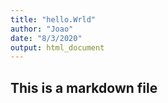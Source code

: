 ```yaml
---
title: "hello.Wrld"
author: "Joao"
date: "8/3/2020"
output: html_document
---
```

## This is a markdown file